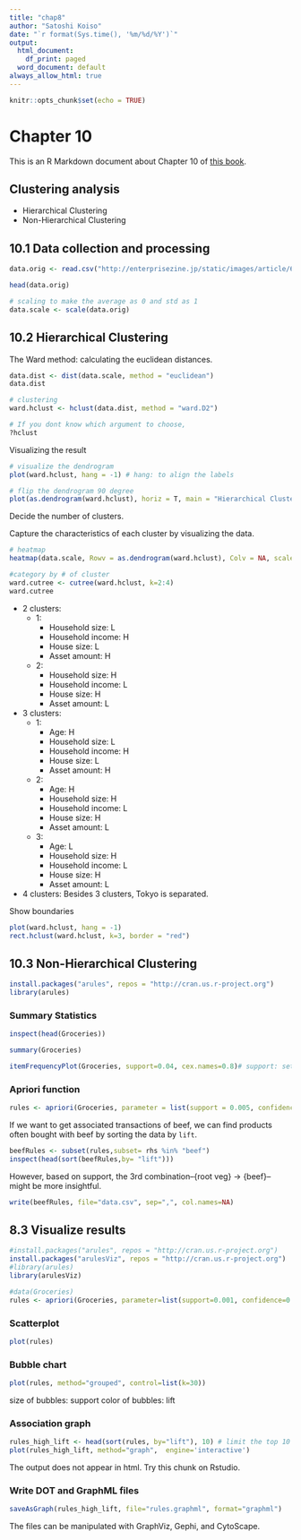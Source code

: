 ```yaml
---
title: "chap8"
author: "Satoshi Koiso"
date: "`r format(Sys.time(), '%m/%d/%Y')`"
output: 
  html_document:
    df_print: paged
  word_document: default
always_allow_html: true
---
```


```r
knitr::opts_chunk$set(echo = TRUE)
```
# Chapter 10
This is an R Markdown document about Chapter 10 of [this book](https://www.shoeisha.co.jp/book/detail/9784798143446).

## Clustering analysis

- Hierarchical Clustering
- Non-Hierarchical Clustering

## 10.1 Data collection and processing

```r
data.orig <- read.csv("http://enterprisezine.jp/static/images/article/6873/flat35_research_2013.csv", header=TRUE, row.names="都道府県", fileEncoding="UTF-8")

head(data.orig)

# scaling to make the average as 0 and std as 1
data.scale <- scale(data.orig)

```


## 10.2 Hierarchical Clustering

The Ward method: calculating the euclidean distances.
```r
data.dist <- dist(data.scale, method = "euclidean")
data.dist

# clustering
ward.hclust <- hclust(data.dist, method = "ward.D2")

# If you dont know which argument to choose,
?hclust
```

Visualizing the result

```r
# visualize the dendrogram
plot(ward.hclust, hang = -1) # hang: to align the labels

# flip the dendrogram 90 degree
plot(as.dendrogram(ward.hclust), horiz = T, main = "Hierarchical Clustering Dendrogram (Ward)")

```

Decide the number of clusters.

Capture the characteristics of each cluster by visualizing the data.
```r
# heatmap
heatmap(data.scale, Rowv = as.dendrogram(ward.hclust), Colv = NA, scale = "none", main = "Heat Map for Hierarcical Clustering (Ward)")

#category by # of cluster
ward.cutree <- cutree(ward.hclust, k=2:4)
ward.cutree
```

- 2 clusters: 
  - 1: 
    - Household size: L
    - Household income: H
    - House size: L
    - Asset amount: H
  - 2: 
    - Household size: H
    - Household income: L
    - House size: H
    - Asset amount: L
- 3 clusters: 
  - 1: 
    - Age: H
    - Household size: L
    - Household income: H
    - House size: L
    - Asset amount: H
  - 2: 
    - Age: H
    - Household size: H
    - Household income: L
    - House size: H
    - Asset amount: L
  - 3: 
    - Age: L
    - Household size: H
    - Household income: L
    - House size: H
    - Asset amount: L
- 4 clusters: Besides 3 clusters, Tokyo is separated. 


Show boundaries
```r
plot(ward.hclust, hang = -1)
rect.hclust(ward.hclust, k=3, border = "red")
```

## 10.3 Non-Hierarchical Clustering

```r
install.packages("arules", repos = "http://cran.us.r-project.org")
library(arules)
```



### Summary Statistics
```r
inspect(head(Groceries))
```

```r
summary(Groceries)

```

```r
itemFrequencyPlot(Groceries, support=0.04, cex.names=0.8)# support: set threshold of support, cex.names = adjust the size of labels
```

### Apriori function
```r
rules <- apriori(Groceries, parameter = list(support = 0.005, confidence = 0.01)) # we can set thresholds
```

If we want to get associated transactions of beef, we can find products often bought with beef by sorting the data by `lift`.
```r
beefRules <- subset(rules,subset= rhs %in% "beef")
inspect(head(sort(beefRules,by= "lift")))

```
However, based on support, the 3rd combination--{root veg} -> {beef}-- might be more insightful.


```r
write(beefRules, file="data.csv", sep=",", col.names=NA)
```

## 8.3 Visualize results
```r
#install.packages("arules", repos = "http://cran.us.r-project.org")     
install.packages("arulesViz", repos = "http://cran.us.r-project.org")
#library(arules)                 
library(arulesViz)
```

```r
#data(Groceries)
rules <- apriori(Groceries, parameter=list(support=0.001, confidence=0.5)) # lower thresholds than the above
```

### Scatterplot
```r
plot(rules)
```



### Bubble chart
```r
plot(rules, method="grouped", control=list(k=30))
```

size of bubbles: support
color of bubbles: lift

### Association graph
```r
rules_high_lift <- head(sort(rules, by="lift"), 10) # limit the top 10
plot(rules_high_lift, method="graph",  engine='interactive')
```

The output does not appear in html. Try this chunk on Rstudio.

### Write DOT and GraphML files
```r
saveAsGraph(rules_high_lift, file="rules.graphml", format="graphml")
```
The files can be manipulated with GraphViz, Gephi, and CytoScape.

